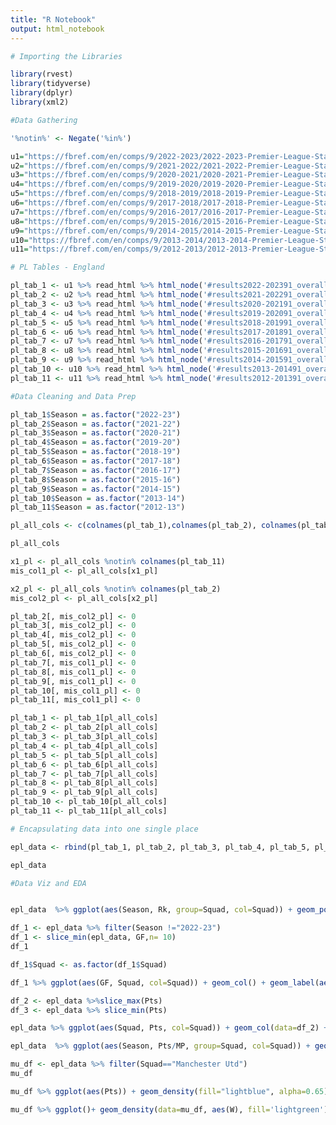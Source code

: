 ---
title: "R Notebook"
output: html_notebook
---
```{r warning=FALSE}

# Importing the Libraries

library(rvest)
library(tidyverse)
library(dplyr)
library(xml2)

```

```{r}
#Data Gathering

'%notin%' <- Negate('%in%')

u1="https://fbref.com/en/comps/9/2022-2023/2022-2023-Premier-League-Stats"
u2="https://fbref.com/en/comps/9/2021-2022/2021-2022-Premier-League-Stats"
u3="https://fbref.com/en/comps/9/2020-2021/2020-2021-Premier-League-Stats"
u4="https://fbref.com/en/comps/9/2019-2020/2019-2020-Premier-League-Stats"
u5="https://fbref.com/en/comps/9/2018-2019/2018-2019-Premier-League-Stats"
u6="https://fbref.com/en/comps/9/2017-2018/2017-2018-Premier-League-Stats"
u7="https://fbref.com/en/comps/9/2016-2017/2016-2017-Premier-League-Stats"
u8="https://fbref.com/en/comps/9/2015-2016/2015-2016-Premier-League-Stats"
u9="https://fbref.com/en/comps/9/2014-2015/2014-2015-Premier-League-Stats"
u10="https://fbref.com/en/comps/9/2013-2014/2013-2014-Premier-League-Stats"
u11="https://fbref.com/en/comps/9/2012-2013/2012-2013-Premier-League-Stats"

```

```{r}

# PL Tables - England

pl_tab_1 <- u1 %>% read_html %>% html_node('#results2022-202391_overall') %>% html_table()
pl_tab_2 <- u2 %>% read_html %>% html_node('#results2021-202291_overall') %>% html_table()
pl_tab_3 <- u3 %>% read_html %>% html_node('#results2020-202191_overall') %>% html_table()
pl_tab_4 <- u4 %>% read_html %>% html_node('#results2019-202091_overall') %>% html_table()
pl_tab_5 <- u5 %>% read_html %>% html_node('#results2018-201991_overall') %>% html_table()
pl_tab_6 <- u6 %>% read_html %>% html_node('#results2017-201891_overall') %>% html_table()
pl_tab_7 <- u7 %>% read_html %>% html_node('#results2016-201791_overall') %>% html_table()
pl_tab_8 <- u8 %>% read_html %>% html_node('#results2015-201691_overall') %>% html_table()
pl_tab_9 <- u9 %>% read_html %>% html_node('#results2014-201591_overall') %>% html_table()
pl_tab_10 <- u10 %>% read_html %>% html_node('#results2013-201491_overall') %>% html_table()
pl_tab_11 <- u11 %>% read_html %>% html_node('#results2012-201391_overall') %>% html_table()

```


```{r}

#Data Cleaning and Data Prep

pl_tab_1$Season = as.factor("2022-23")
pl_tab_2$Season = as.factor("2021-22")
pl_tab_3$Season = as.factor("2020-21")
pl_tab_4$Season = as.factor("2019-20")
pl_tab_5$Season = as.factor("2018-19")
pl_tab_6$Season = as.factor("2017-18")
pl_tab_7$Season = as.factor("2016-17")
pl_tab_8$Season = as.factor("2015-16")
pl_tab_9$Season = as.factor("2014-15")
pl_tab_10$Season = as.factor("2013-14")
pl_tab_11$Season = as.factor("2012-13")

```

```{r}

pl_all_cols <- c(colnames(pl_tab_1),colnames(pl_tab_2), colnames(pl_tab_3), colnames(pl_tab_4), colnames(pl_tab_5), colnames(pl_tab_6), colnames(pl_tab_7), colnames(pl_tab_8), colnames(pl_tab_9), colnames(pl_tab_10), colnames(pl_tab_11)) %>% unique()

pl_all_cols

```

```{r}

x1_pl <- pl_all_cols %notin% colnames(pl_tab_11)
mis_col1_pl <- pl_all_cols[x1_pl]

x2_pl <- pl_all_cols %notin% colnames(pl_tab_2)
mis_col2_pl <- pl_all_cols[x2_pl]

```

```{r}

pl_tab_2[, mis_col2_pl] <- 0
pl_tab_3[, mis_col2_pl] <- 0
pl_tab_4[, mis_col2_pl] <- 0
pl_tab_5[, mis_col2_pl] <- 0
pl_tab_6[, mis_col2_pl] <- 0
pl_tab_7[, mis_col1_pl] <- 0
pl_tab_8[, mis_col1_pl] <- 0
pl_tab_9[, mis_col1_pl] <- 0
pl_tab_10[, mis_col1_pl] <- 0
pl_tab_11[, mis_col1_pl] <- 0

```


```{r}

pl_tab_1 <- pl_tab_1[pl_all_cols]
pl_tab_2 <- pl_tab_2[pl_all_cols]
pl_tab_3 <- pl_tab_3[pl_all_cols]
pl_tab_4 <- pl_tab_4[pl_all_cols]
pl_tab_5 <- pl_tab_5[pl_all_cols]
pl_tab_6 <- pl_tab_6[pl_all_cols]
pl_tab_7 <- pl_tab_7[pl_all_cols]
pl_tab_8 <- pl_tab_8[pl_all_cols]
pl_tab_9 <- pl_tab_9[pl_all_cols]
pl_tab_10 <- pl_tab_10[pl_all_cols]
pl_tab_11 <- pl_tab_11[pl_all_cols]

```


```{r}
# Encapsulating data into one single place

epl_data <- rbind(pl_tab_1, pl_tab_2, pl_tab_3, pl_tab_4, pl_tab_5, pl_tab_6, pl_tab_7, pl_tab_8, pl_tab_9, pl_tab_10, pl_tab_11)

epl_data

```


```{r warning=F}

#Data Viz and EDA


epl_data  %>% ggplot(aes(Season, Rk, group=Squad, col=Squad)) + geom_point() + geom_line() +facet_wrap(~Squad) + theme(axis.text.x = element_text(angle = 90, vjust = 0.5, hjust=1)) + scale_y_reverse() + ggtitle("Finishing Position of Clubs across previous 11 seasons") + ylab("Finishing Position") + xlab("Season") + theme(plot.title = element_text(hjust = 0.5))

```

```{r}

df_1 <- epl_data %>% filter(Season !="2022-23") 
df_1 <- slice_min(epl_data, GF,n= 10)
df_1

```


```{r}

df_1$Squad <- as.factor(df_1$Squad)

df_1 %>% ggplot(aes(GF, Squad, col=Squad)) + geom_col() + geom_label(aes(label=GF)) + ggtitle("Teams with lowest goals scored in a season") + ylab("Team") + xlab("Goals scored 'For'") + theme(plot.title = element_text(hjust = 0.5))

```

```{r}

df_2 <- epl_data %>%slice_max(Pts)
df_3 <- epl_data %>% slice_min(Pts)

```

```{r}

epl_data %>% ggplot(aes(Squad, Pts, col=Squad)) + geom_col(data=df_2) + geom_col(data=df_3) +  geom_label(data=df_2, aes(label=Pts)) + geom_label(data=df_3, aes(label=Pts)) + ggtitle("Highest vs lowest points scored in a season") + ylab("Points") + xlab("Team") + theme(plot.title = element_text(hjust = 0.5))

```

```{r}

epl_data  %>% ggplot(aes(Season, Pts/MP, group=Squad, col=Squad)) + geom_boxplot() + theme(axis.text.x = element_text(angle = 90, vjust = 0.5, hjust=1)) + ggtitle("Points per Match distribution of teams across 11 seasons") + ylab("Points / Match") + xlab("Season") + theme(plot.title = element_text(hjust = 0.5))

```
```{r}

mu_df <- epl_data %>% filter(Squad=="Manchester Utd")
mu_df

```

```{r}

mu_df %>% ggplot(aes(Pts)) + geom_density(fill="lightblue", alpha=0.65) + ggtitle("Points distrubution for Man Utd across 11 seaaons") + ylab("Points Density") + xlab("Points in a Season") + theme(plot.title = element_text(hjust = 0.5))

```

```{r}

mu_df %>% ggplot()+ geom_density(data=mu_df, aes(W), fill='lightgreen')  + geom_density(data=mu_df, aes(D), fill='yellow') + geom_density(data=mu_df, aes(L), fill='red', alpha=0.8) + ggtitle("Win, Loss & Draw distrubution for Man Utd across 11 seaaons") + labs(x = "Win / Loss / Draw count",y = "Density") + theme(plot.title = element_text(hjust = 0.5))

```